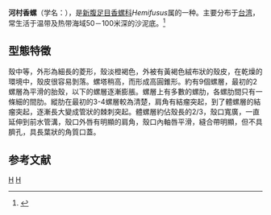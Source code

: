 {{Speciesbox
| taxon = Hemifusus kawamurai
| binomial_authority = Habe, 1965
| image = 河村香螺.jpg
}}
'''河村香螺'''（学名：''{{lang|la|Hemifusus kawamurai}}''），是[[新腹足目|新腹足目]][[香螺科|香螺科]]''Hemifusus''属的一种。主要分布于[[台湾|台湾]]，常生活于温带及热带海域50－100米深的沙泥底。<ref>{{cite web|url=http://shell.sinica.edu.tw/chinese/shellbase_detail.php?science_no=1133|title=国际贝库：河村香螺|publisher=台湾贝类资料库|accessdate=2009-08-11|archive-date=2016-03-04|archive-url=https://web.archive.org/web/20160304105858/http://shell.sinica.edu.tw/chinese/shellbase_detail.php?science_no=1133|dead-url=no}}</ref>

==型態特徵== 
殼中等，外形為細長的菱形，殼淡橙褐色，外被有黃褐色絨布狀的殼皮，在乾燥的環境中，殼皮很容易剝落。螺塔稍高，而形成高圓錐形。約有9個螺層，最初的2螺層為平滑的胎殼，以下的螺層逐漸膨脹。螺層上有多數的螺肋，各螺肋間只有一條細的間肋。縱肋在最初的3-4螺層較為清楚，肩角有結瘤突起，到了體螺層的結瘤突起，逐漸長大變成管狀的棘刺突起。體螺層約佔殼長的2/3，殼口寬廣，一直延伸到前水管溝，殼口外唇有明顯的肩角，殼口內軸唇平滑，縫合帶明顯，但不具臍孔，具長葉狀的角質口蓋。

== 参考文献 ==
{{reflist}}
{{Taxonbar|from=Q13225363}}
[[Category:_1965年描述的动物|H]]
[[Category:香螺科|H]]